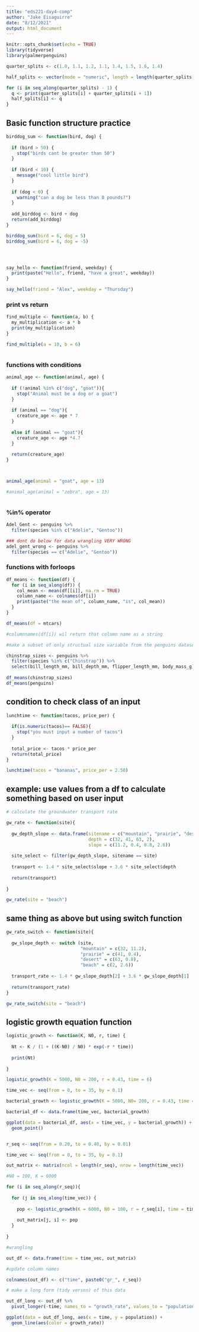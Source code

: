 ```yaml
---
title: "eds221-day4-comp"
author: "Jake Eisaguirre"
date: "8/12/2021"
output: html_document
---
```


```r
knitr::opts_chunk$set(echo = TRUE)
library(tidyverse)
library(palmerpenguins)


```

```r
quarter_splits <- c(1.0, 1.1, 1.2, 1.1, 1.4, 1.5, 1.6, 1.4)

half_splits <- vector(mode = "numeric", length = length(quarter_splits) - 1)

for (i in seq_along(quarter_splits) - 1) {
  q <- print(quarter_splits[i] + quarter_splits[i + 1])
  half_splits[i] <- q           
}


```

## Basic function structure practice 

```r

birddog_sum <- function(bird, dog) {
  
  if (bird > 50) {
    stop("birds cant be greater than 50")
  }
  
  if (bird < 10) {
    message("cool little bird")
  }
  
  if (dog < 0) {
    warning("can a dog be less than 0 pounds?")
  }
  
  add_birddog <- bird + dog
  return(add_birddog)
}

birddog_sum(bird = 6, dog = 5)
birddog_sum(bird = 6, dog = -5)





```


```r
say_hello <- function(friend, weekday) {
  print(paste("Hello", friend, "have a great", weekday))
}

say_hello(friend = "Alex", weekday = "Thursday")


```

### print vs return

```r

find_multiple <- function(a, b) {
  my_multiplication <- a * b
  print(my_multiplication)
}

find_multiple(a = 10, b = 6)



```

### functions with conditions
```r

animal_age <- function(animal, age) {
  
  if (!animal %in% c("dog", "goat")){
    stop("Animal must be a dog or a goat")
  }
  
  if (animal == "dog"){
    creature_age <- age * 7
  }
  
  else if (animal == "goat"){
    creature_age <- age *4.7
  }
  
  return(creature_age)
}



animal_age(animal = "goat", age = 13)

#animal_age(animal = "zebra", age = 13)



```
### %in% operator

```r

Adel_Gent <- penguins %>% 
  filter(species %in% c("Adelie", "Gentoo"))

### dont do below for data wrangling VERY WRONG
adel_gent_wrong <- penguins %>% 
  filter(species == c("Adelie", "Gentoo"))
```

### functions with forloops

```r

df_means <- function(df) {
  for (i in seq_along(df)) {
    col_mean <- mean(df[[i]], na.rm = TRUE)
    column_name <- colnames(df[i])
    print(paste("the mean of", column_name, "is", col_mean))
  }
}

df_means(df = mtcars)

#columnnames(df[i]) wil return that column name as a string

```

```r
#make a subset of only structual size variable from the penguins dataset chinstrap

chinstrap_sizes <- penguins %>% 
  filter(species %in% c("Chinstrap")) %>% 
  select(bill_length_mm, bill_depth_mm, flipper_length_mm, body_mass_g)
 
df_means(chinstrap_sizes) 
df_means(penguins)


```
## condition to check class of an input
```r

lunchtime <- function(tacos, price_per) {
  
  if(is.numeric(tacos)== FALSE){
    stop("you must input a number of tacos")
  }
  
  total_price <- tacos * price_per
  return(total_price)
}

lunchtime(tacos = "bananas", price_per = 2.50)


```

## example: use values from a df to calculate something based on user input
```r

# calculate the groundwater transport rate

gw_rate <- function(site){
  
  gw_depth_slope <- data.frame(sitename = c("mountain", "prairie", "desert", "beach"),
                               depth = c(32, 41, 63, 2),
                               slope = c(11.2, 0.4, 0.8, 2.6))
  
  site_select <- filter(gw_depth_slope, sitename == site)
  
  transport <- 1.4 * site_select$slope + 3.6 * site_select$depth
  
  return(transport)
  
}

gw_rate(site = "beach")


```

## same thing as above but using switch function

```r

gw_rate_switch <- function(site){
  
  gw_slope_depth <- switch (site,
                            "mountain" = c(32, 11.2),
                            "prairie" = c(41, 0.4),
                            "desert" = c(63, 0.8),
                            "beach" = c(2, 2.6))
  
  transport_rate <- 1.4 * gw_slope_depth[2] + 3.6 * gw_slope_depth[1]
  
  return(transport_rate)
}

gw_rate_switch(site = "beach")

```

## logistic growth equation function

```r

logistic_growth <- function(K, N0, r, time) {
  
  Nt <- K / (1 + ((K-N0) / N0) * exp(-r * time))
  
  print(Nt)
  
}

logistic_growth(K = 5000, N0 = 200, r = 0.43, time = 6)

time_vec <- seq(from = 0, to = 35, by = 0.1)

bacterial_growth <- logistic_growth(K = 5000, N0= 200, r = 0.43, time = time_vec)

bacterial_df <- data.frame(time_vec, bacterial_growth)

ggplot(data = bacterial_df, aes(x = time_vec, y = bacterial_growth)) +
  geom_point()



```

```r

r_seq <- seq(from = 0.20, to = 0.40, by = 0.01)

time_vec <- seq(from = 0, to = 35, by = 0.1)

out_matrix <- matrix(ncol = length(r_seq), nrow = length(time_vec))

#N0 = 100, K = 6000

for (i in seq_along(r_seq)){
  
  for (j in seq_along(time_vec)) {
    
    pop <- logistic_growth(K = 6000, N0 = 100, r = r_seq[i], time = time_vec[j])
    
    out_matrix[j, i] <- pop
  }
  
}

#wrangling

out_df <- data.frame(time = time_vec, out_matrix)

#update column names

colnames(out_df) <- c("time", paste0("gr_", r_seq))

# make a long form (tidy verson) of this data

out_df_long <- out_df %>% 
  pivot_longer(-time, names_to = "growth_rate", values_to = "population")

ggplot(data = out_df_long, aes(x = time, y = population)) +
  geom_line(aes(color = growth_rate))

```

